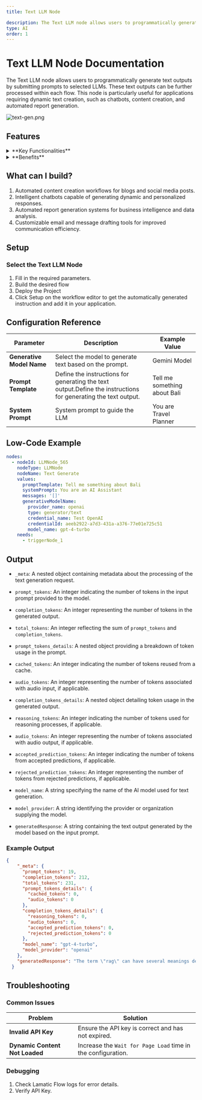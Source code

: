```yaml
---
title: Text LLM Node

description: The Text LLM node allows users to programmatically generate text outputs by submitting prompts to selected LLMs.
type: AI
order: 1
---
```


# Text LLM Node Documentation

The Text LLM node allows users to programmatically generate text outputs by submitting prompts to selected LLMs. These text outputs can be further processed within each flow. This node is particularly useful for applications requiring dynamic text creation, such as chatbots, content creation, and automated report generation.

![text-gen.png](./img/text-gen/text-gen.png)

## Features

<details>
  <summary>**Key Functionalities**</summary>

  
  1. **Generative Model Selection**: Allows users to select credentials for their preferred generative model, ensuring flexibility and compatibility with various LLMs. 
  
  1. **Customizable Prompts**: Features a field for creating prompt templates, enabling tailored input for specific use cases.
  
  1. **System Prompt Definition**: Includes an option to define a system-level prompt to guide the AI’s behavior, ensuring context-aware and role-specific responses.
  
  1. **Additional Properties Management**: Offers expandable sections for configuring advanced properties to fine-tune AI-generated outputs.
</details> <details>
  <summary>**Benefits**</summary>

  
  1. **Flexibility**: Supports integration with multiple LLMs, allowing users to utilize different models based on their specific needs and use cases. 
  
  1. **User-Centric Design**: Provides intuitive interfaces for prompt customization and system prompt definition, making it accessible to both beginners and advanced users. 
  
  1. **Enhanced Control**: Enables precise control over the AI’s behavior and output quality through customizable prompts and system configurations.
  
  1. **Scalability**: Facilitates the creation of reusable prompt templates for diverse workflows, ensuring consistency across projects.
</details>

## What can I build?

1. Automated content creation workflows for blogs and social media posts.
1. Intelligent chatbots capable of generating dynamic and personalized responses.
1. Automated report generation systems for business intelligence and data analysis.
1. Customizable email and message drafting tools for improved communication efficiency.

## Setup

### Select the Text LLM Node

1. Fill in the required parameters.
1. Build the desired flow
1. Deploy the Project
1. Click Setup on the workflow editor to get the automatically generated instruction and add it in your application.

## Configuration Reference

| **Parameter**             | **Description**                                                                                                | **Example Value**              |
| ------------------------- | -------------------------------------------------------------------------------------------------------------- | ------------------------------ |
| **Generative Model Name** | Select the model to generate text based on the prompt.                                                         | Gemini Model                   |
| **Prompt Template**       | Define the instructions for generating the text output.Define the instructions for generating the text output. | Tell me something about Bali |
| **System Prompt**         | System prompt to guide the LLM                                                                                 | You are Travel Planner         |

## Low-Code Example

```yaml
nodes:
  - nodeId: LLMNode_565
    nodeType: LLMNode
    nodeName: Text Generate
    values:
      promptTemplate: Tell me something about Bali
      systemPrompt: You are an AI Assistant
      messages: '[]'
      generativeModelName:
        provider_name: openai
        type: generator/text
        credential_name: Test OpenAI
        credentialId: aeeb2922-a7d3-431a-a376-77e01e725c51
        model_name: gpt-4-turbo
    needs:
      - triggerNode_1
```

## Output

- `_meta`: A nested object containing metadata about the processing of the text generation request.

- `prompt_tokens`: An integer indicating the number of tokens in the input prompt provided to the model.

- `completion_tokens`: An integer representing the number of tokens in the generated output.

- `total_tokens`: An integer reflecting the sum of `prompt_tokens` and `completion_tokens`.

- `prompt_tokens_details`: A nested object providing a breakdown of token usage in the prompt.

- `cached_tokens`: An integer indicating the number of tokens reused from a cache.

- `audio_tokens`: An integer representing the number of tokens associated with audio input, if applicable.

- `completion_tokens_details`: A nested object detailing token usage in the generated output.

- `reasoning_tokens`: An integer indicating the number of tokens used for reasoning processes, if applicable.

- `audio_tokens`: An integer representing the number of tokens associated with audio output, if applicable.

- `accepted_prediction_tokens`: An integer indicating the number of tokens from accepted predictions, if applicable.

- `rejected_prediction_tokens`: An integer representing the number of tokens from rejected predictions, if applicable.

- `model_name`: A string specifying the name of the AI model used for text generation.

- `model_provider`: A string identifying the provider or organization supplying the model.

- `generatedResponse`: A string containing the text output generated by the model based on the input prompt.


### Example Output

```json
{
    "_meta": {
      "prompt_tokens": 19,
      "completion_tokens": 212,
      "total_tokens": 231,
      "prompt_tokens_details": {
        "cached_tokens": 0,
        "audio_tokens": 0
      },
      "completion_tokens_details": {
        "reasoning_tokens": 0,
        "audio_tokens": 0,
        "accepted_prediction_tokens": 0,
        "rejected_prediction_tokens": 0
      },
      "model_name": "gpt-4-turbo",
      "model_provider": "openai"
    },
    "generatedResponse": "The term \"rag\" can have several meanings depending on the context:\n\n1. **Textile Usage**: Traditionally, a \"rag\" refers to a scrap or small piece of cloth used for cleaning or dusting. People often use old clothing or linen as rags once they are too worn out for their original purpose.\n\n2. **Informal Music Reference**: In music, particularly in jazz and early 20th-century American music, \"rag\" refers to a ragtime composition, a musical genre characterized by its syncopated, or \"ragged,\" rhythm.\n\n3. **Slang**: In some contexts, \"rag\" can be a derogatory slang term. For instance, it might be used to refer to a newspaper or magazine that is considered to be of low quality or integrity.\n\n4. **Other Uses**: In various professional or regional dialects, \"rag\" might have specific meanings related to the field or area. \n\nCan you specify in which context you are inquiring about \"rag\" to provide a more targeted explanation?"
  }
```

## Troubleshooting

### Common Issues

| **Problem**                    | **Solution**                                                      |
| ------------------------------ | ----------------------------------------------------------------- |
| **Invalid API Key**            | Ensure the API key is correct and has not expired.                |
| **Dynamic Content Not Loaded** | Increase the `Wait for Page Load` time in the configuration.      |

### Debugging
1. Check Lamatic Flow logs for error details.
1. Verify API Key.